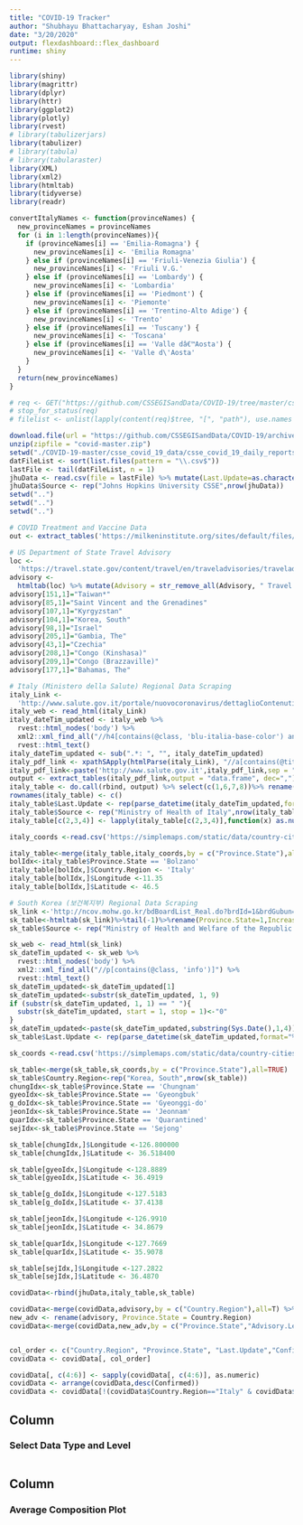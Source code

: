 ```yaml
---
title: "COVID-19 Tracker"
author: "Shubhayu Bhattacharyay, Eshan Joshi"
date: "3/20/2020"
output: flexdashboard::flex_dashboard
runtime: shiny
---
```


```r

library(shiny)
library(magrittr)
library(dplyr)
library(httr)
library(ggplot2)
library(plotly)
library(rvest)
# library(tabulizerjars)
library(tabulizer)
# library(tabula)
# library(tabularaster)
library(XML)
library(xml2)
library(htmltab)
library(tidyverse)
library(readr)

convertItalyNames <- function(provinceNames) {
  new_provinceNames = provinceNames
  for (i in 1:length(provinceNames)){
    if (provinceNames[i] == 'Emilia-Romagna') {
      new_provinceNames[i] <- 'Emilia Romagna'
    } else if (provinceNames[i] == 'Friuli-Venezia Giulia') {
      new_provinceNames[i] <- 'Friuli V.G.'
    } else if (provinceNames[i] == 'Lombardy') {
      new_provinceNames[i] <- 'Lombardia'
    } else if (provinceNames[i] == 'Piedmont') {
      new_provinceNames[i] <- 'Piemonte'
    } else if (provinceNames[i] == 'Trentino-Alto Adige') {
      new_provinceNames[i] <- 'Trento'
    } else if (provinceNames[i] == 'Tuscany') {
      new_provinceNames[i] <- 'Toscana'
    } else if (provinceNames[i] == 'Valle dâ€™Aosta') {
      new_provinceNames[i] <- 'Valle d\'Aosta'
    }
  }
  return(new_provinceNames)
}

# req <- GET("https://github.com/CSSEGISandData/COVID-19/tree/master/csse_covid_19_data/csse_covid_19_daily_reports")
# stop_for_status(req)
# filelist <- unlist(lapply(content(req)$tree, "[", "path"), use.names = F)

download.file(url = "https://github.com/CSSEGISandData/COVID-19/archive/master.zip", destfile = "covid-master.zip")
unzip(zipfile = "covid-master.zip")
setwd("./COVID-19-master/csse_covid_19_data/csse_covid_19_daily_reports")
datFileList <- sort(list.files(pattern = "\\.csv$"))
lastFile <- tail(datFileList, n = 1)
jhuData <- read.csv(file = lastFile) %>% mutate(Last.Update=as.character(Last.Update)) %>% mutate(Last.Update=parse_datetime(Last.Update,format="%Y-%m-%dT%H:%M:%S",locale = locale(tz="GMT")))
jhuData$Source <- rep("Johns Hopkins University CSSE",nrow(jhuData))
setwd("..")
setwd("..")
setwd("..")

# COVID Treatment and Vaccine Data
out <- extract_tables('https://milkeninstitute.org/sites/default/files/2020-03/Covid19%20Tracker_WEB.pdf')

# US Department of State Travel Advisory
loc <-
  'https://travel.state.gov/content/travel/en/traveladvisories/traveladvisories.html/'
advisory <-
  htmltab(loc) %>% mutate(Advisory = str_remove_all(Advisory, " Travel Advisory")) %>% rename(Country.Region = Advisory) %>% rename(Advisory.Level = Level) %>% rename(Advisory.DateUpdated = 'Date Updated')
advisory[151,1]="Taiwan*"
advisory[85,1]="Saint Vincent and the Grenadines"
advisory[107,1]="Kyrgyzstan"
advisory[104,1]="Korea, South"
advisory[98,1]="Israel"
advisory[205,1]="Gambia, The"
advisory[43,1]="Czechia"
advisory[208,1]="Congo (Kinshasa)"
advisory[209,1]="Congo (Brazzaville)"
advisory[177,1]="Bahamas, The"

# Italy (Ministero della Salute) Regional Data Scraping
italy_Link <-
  'http://www.salute.gov.it/portale/nuovocoronavirus/dettaglioContenutiNuovoCoronavirus.jsp?lingua=italiano&id=5351&area=nuovoCoronavirus&menu=vuoto'
italy_web <- read_html(italy_Link)
italy_dateTim_updated <- italy_web %>% 
  rvest::html_nodes('body') %>% 
  xml2::xml_find_all("//h4[contains(@class, 'blu-italia-base-color') and contains(@style,'font-size:24px;margin:0;')]") %>% 
  rvest::html_text()
italy_dateTim_updated <- sub(".*: ", "", italy_dateTim_updated)
italy_pdf_link <- xpathSApply(htmlParse(italy_Link), "//a[contains(@title,'apre file pdf')]/@href")[1]
italy_pdf_link<-paste('http://www.salute.gov.it',italy_pdf_link,sep = "")
output <- extract_tables(italy_pdf_link,output = "data.frame", dec=",")
italy_table <- do.call(rbind, output) %>% select(c(1,6,7,8))%>% rename(Province.State=1,Recovered=2,Deaths=3,Confirmed=4) %>% filter(Confirmed != "") %>% head(-1) 
rownames(italy_table) <- c()
italy_table$Last.Update <- rep(parse_datetime(italy_dateTim_updated,format="%d %B %Y, ore %H.%M",locale = locale("it",tz="Europe/Rome")),nrow(italy_table))
italy_table$Source <- rep("Ministry of Health of Italy",nrow(italy_table))
italy_table[c(2,3,4)] <- lapply(italy_table[c(2,3,4)],function(x) as.numeric(gsub("\\.", "", as.character(x))))

italy_coords <-read.csv('https://simplemaps.com/static/data/country-cities/it/it.csv')%>%filter(capital == "admin" | capital == "primary")%>%rename(Province.State=admin)%>% rename(Country.Region = country)%>%rename(Latitude=lat)%>%rename(Longitude=lng)%>%select(Province.State,Country.Region,Latitude,Longitude)%>% mutate(Province.State=convertItalyNames(as.character(Province.State)))

italy_table<-merge(italy_table,italy_coords,by = c("Province.State"),all=TRUE)
bolIdx<-italy_table$Province.State == 'Bolzano'
italy_table[bolIdx,]$Country.Region <- 'Italy'
italy_table[bolIdx,]$Longitude <-11.35
italy_table[bolIdx,]$Latitude <- 46.5

# South Korea (보건복지부) Regional Data Scraping
sk_link <-'http://ncov.mohw.go.kr/bdBoardList_Real.do?brdId=1&brdGubun=13&ncvContSeq=&contSeq=&board_id=&gubun='
sk_table<-htmltab(sk_link)%>%tail(-1)%>%rename(Province.State=1,Increase=2,Confirmed=3,Recovered=4,Deaths=5,Incidence.Rate=6)%>%mutate(Province.State=c("Seoul","Busan","Daegu","Incheon","Gwangju","Daejeon","Ulsan","Sejong","Gyeonggi-do","Gangwon","Chungbuk","Chungnam","Jeonbuk","Jeonnam","Gyeongbuk","Gyeongnam","Jeju","Quarantined"))%>%select(Province.State,Confirmed,Recovered,Deaths)
sk_table$Source <- rep("Ministry of Health and Welfare of the Republic of Korea",nrow(sk_table))

sk_web <- read_html(sk_link)
sk_dateTim_updated <- sk_web %>% 
  rvest::html_nodes('body') %>% 
  xml2::xml_find_all("//p[contains(@class, 'info')]") %>% 
  rvest::html_text()
sk_dateTim_updated<-sk_dateTim_updated[1]
sk_dateTim_updated<-substr(sk_dateTim_updated, 1, 9)
if (substr(sk_dateTim_updated, 1, 1) == " "){
  substr(sk_dateTim_updated, start = 1, stop = 1)<-"0"
}
sk_dateTim_updated<-paste(sk_dateTim_updated,substring(Sys.Date(),1,4))
sk_table$Last.Update <- rep(parse_datetime(sk_dateTim_updated,format="%m.%d. %H %Y",locale = locale(tz="GMT")),nrow(sk_table))

sk_coords <-read.csv('https://simplemaps.com/static/data/country-cities/kr/kr.csv')%>%filter(capital == "admin" | capital == "primary")%>%rename(Province.State=admin)%>% rename(Country.Region = country)%>%rename(Latitude=lat)%>%rename(Longitude=lng)%>%select(Province.State,Country.Region,Latitude,Longitude)

sk_table<-merge(sk_table,sk_coords,by = c("Province.State"),all=TRUE)
sk_table$Country.Region<-rep("Korea, South",nrow(sk_table))
chungIdx<-sk_table$Province.State == 'Chungnam'
gyeoIdx<-sk_table$Province.State == 'Gyeongbuk'
g_doIdx<-sk_table$Province.State == 'Gyeonggi-do'
jeonIdx<-sk_table$Province.State == 'Jeonnam'
quarIdx<-sk_table$Province.State == 'Quarantined'
sejIdx<-sk_table$Province.State == 'Sejong'

sk_table[chungIdx,]$Longitude <-126.800000
sk_table[chungIdx,]$Latitude <- 36.518400

sk_table[gyeoIdx,]$Longitude <-128.8889
sk_table[gyeoIdx,]$Latitude <- 36.4919

sk_table[g_doIdx,]$Longitude <-127.5183
sk_table[g_doIdx,]$Latitude <- 37.4138

sk_table[jeonIdx,]$Longitude <-126.9910
sk_table[jeonIdx,]$Latitude <- 34.8679

sk_table[quarIdx,]$Longitude <-127.7669
sk_table[quarIdx,]$Latitude <- 35.9078

sk_table[sejIdx,]$Longitude <-127.2822
sk_table[sejIdx,]$Latitude <- 36.4870 

covidData<-rbind(jhuData,italy_table,sk_table)

covidData<-merge(covidData,advisory,by = c("Country.Region"),all=T) %>% drop_na(Confirmed)
new_adv <- rename(advisory, Province.State = Country.Region)
covidData<-merge(covidData,new_adv,by = c("Province.State","Advisory.Level","Advisory.DateUpdated"),all=T) %>% drop_na(Confirmed)


col_order <- c("Country.Region", "Province.State", "Last.Update","Confirmed","Recovered","Deaths","Advisory.Level","Advisory.DateUpdated","Latitude","Longitude","Source")
covidData <- covidData[, col_order] 

covidData[, c(4:6)] <- sapply(covidData[, c(4:6)], as.numeric)
covidData <- arrange(covidData,desc(Confirmed))
covidData <- covidData[!(covidData$Country.Region=="Italy" & covidData$Source=="Johns Hopkins University CSSE") & !(covidData$Country.Region=="Korea, South" & covidData$Source=="Johns Hopkins University CSSE"),]
```

Column {.sidebar}
-----------------------------------------------------------------------

### Select Data Type and Level

```r

```

Column
-----------------------------------------------------------------------

### Average Composition Plot

```r

```
